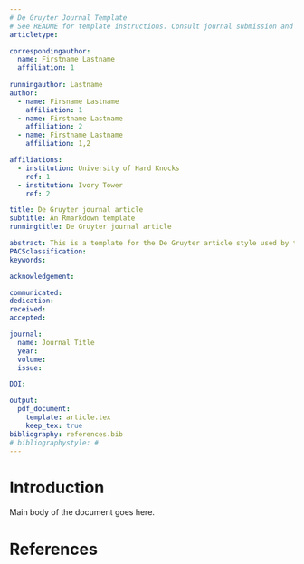 ```yaml
---
# De Gruyter Journal Template
# See README for template instructions. Consult journal submission and style guidelines.
articletype: 

correspondingauthor:
  name: Firstname Lastname
  affiliation: 1
    
runningauthor: Lastname
author:
  - name: Firsname Lastname
    affiliation: 1
  - name: Firstname Lastname
    affiliation: 2
  - name: Firstname Lastname
    affiliation: 1,2

affiliations:
  - institution: University of Hard Knocks
    ref: 1
  - institution: Ivory Tower
    ref: 2

title: De Gruyter journal article
subtitle: An Rmarkdown template
runningtitle: De Gruyter journal article

abstract: This is a template for the De Gruyter article style used by the journal _Linguistic Typology_, among many others. Place here an informative abstract of approximately 100-200 words.
PACSclassification: 
keywords: 

acknowledgement: 

communicated: 
dedication: 
received: 
accepted: 

journal:
  name: Journal Title
  year: 
  volume: 
  issue: 

DOI: 

output:
  pdf_document:
    template: article.tex
    keep_tex: true
bibliography: references.bib
# bibliographystyle: #
---
```


# Introduction

Main body of the document goes here.

# References {-}
